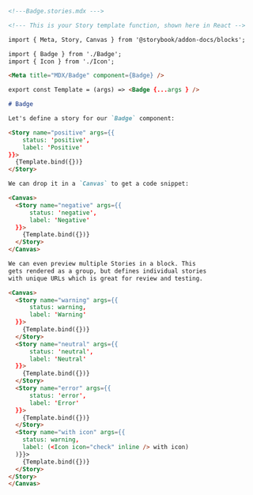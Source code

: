 ```md

<!---Badge.stories.mdx --->

<!--- This is your Story template function, shown here in React -->

import { Meta, Story, Canvas } from '@storybook/addon-docs/blocks';

import { Badge } from './Badge';
import { Icon } from './Icon';

<Meta title="MDX/Badge" component={Badge} />

export const Template = (args) => <Badge {...args } />

# Badge

Let's define a story for our `Badge` component:

<Story name="positive" args={{
    status: 'positive', 
    label: 'Positive' 
}}>
  {Template.bind({})}
</Story>

We can drop it in a `Canvas` to get a code snippet:

<Canvas>
  <Story name="negative" args={{
      status: 'negative', 
      label: 'Negative'
  }}>
    {Template.bind({})}
  </Story>
</Canvas>

We can even preview multiple Stories in a block. This
gets rendered as a group, but defines individual stories
with unique URLs which is great for review and testing.

<Canvas>
  <Story name="warning" args={{
      status: warning,
      label: 'Warning' 
  }}>
    {Template.bind({})}
  </Story>
  <Story name="neutral" args={{
      status: 'neutral', 
      label: 'Neutral' 
  }}>
    {Template.bind({})}
  </Story>
  <Story name="error" args={{
      status: 'error', 
      label: 'Error' 
  }}>
    {Template.bind({})}
  </Story>
  <Story name="with icon" args={{
    status: warning, 
    label: (<Icon icon="check" inline /> with icon)
  )}}>
    {Template.bind({})}
  </Story>
</Story>
</Canvas>
```